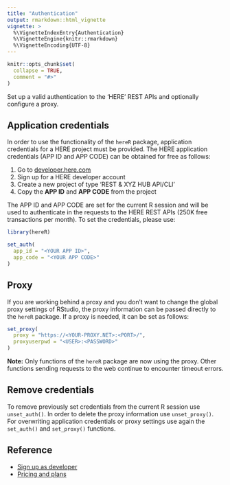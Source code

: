 ```yaml
---
title: "Authentication"
output: rmarkdown::html_vignette
vignette: >
  %\VignetteIndexEntry{Authentication}
  %\VignetteEngine{knitr::rmarkdown}
  %\VignetteEncoding{UTF-8}
---
```


```r
knitr::opts_chunk$set(
  collapse = TRUE,
  comment = "#>"
)
```

Set up a valid authentication to the 'HERE' REST APIs and optionally configure a proxy.

## Application credentials
In order to use the functionality of the `hereR` package, application credentials for a HERE project must be provided. The HERE application credentials (APP ID and APP CODE) can be obtained for free as follows:

1. Go to [developer.here.com](https://developer.here.com/)
2. Sign up for a HERE developer account
3. Create a new project of type 'REST & XYZ HUB API/CLI'
4. Copy the **APP ID** and **APP CODE** from the project

The APP ID and APP CODE are set for the current R session and will be used to authenticate in the requests to the HERE REST APIs (250K free transactions per month).
To set the credentials, please use:

```r
library(hereR)

set_auth(
  app_id = "<YOUR APP ID>",
  app_code = "<YOUR APP CODE>"
)
```

## Proxy
If you are working behind a proxy and you don't want to change the global proxy settings of RStudio, the proxy information can be passed directly to the `hereR` package.
If a proxy is needed, it can be set as follows: 

```r
set_proxy(
  proxy = "https://<YOUR-PROXY.NET>:<PORT>/",
  proxyuserpwd = "<USER>:<PASSWORD>"
)
```

**Note:** Only functions of the `hereR` package are now using the proxy. Other functions sending requests to the web continue to encounter timeout errors.

## Remove credentials
To remove previously set credentials from the current R session use `unset_auth()`. In order to delete the proxy information use `unset_proxy()`. For overwriting application credentials or proxy settings use again the `set_auth()` and `set_proxy()` functions.

## Reference

* [Sign up as developer](https://developer.here.com/sign-up?create=Freemium-Basic&keepState=true&step=account)
* [Pricing and plans](https://developer.here.com/pricing)

